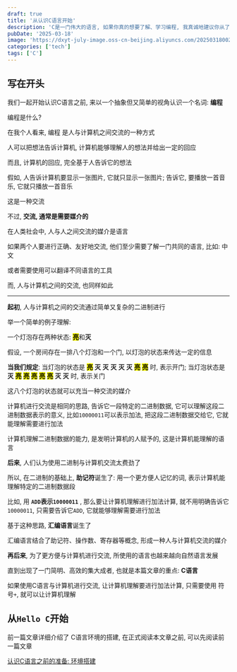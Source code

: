 ```yaml
---
draft: true
title: '从认识C语言开始'
description: 'C是一门伟大的语言, 如果你真的想要了解、学习编程, 我真诚地建议你从了解C语言开始'
pubDate: '2025-03-18'
image: 'https://dxyt-july-image.oss-cn-beijing.aliyuncs.com/20250318002323925.png'
categories: ['tech']
tags: ['C']
---
```






## 写在开头

我们一起开始认识C语言之前, 来以一个抽象但又简单的视角认识一个名词: **编程**

编程是什么?

在我个人看来, 编程 是人与计算机之间交流的一种方式

人可以把想法告诉计算机, 计算机能够理解人的想法并给出一定的回应

而且, 计算机的回应, 完全基于人告诉它的想法

假如, 人告诉计算机要显示一张图片, 它就只显示一张图片; 告诉它, 要播放一首音乐, 它就只播放一首音乐

这是一种交流

不过, **交流, 通常是需要媒介的**

在人类社会中, 人与人之间交流的媒介是语言

如果两个人要进行正确、友好地交流, 他们至少需要了解一门共同的语言, 比如: 中文

或者需要使用可以翻译不同语言的工具

而, 人与计算机之间的交流, 也同样如此

---

**起初**, 人与计算机之间的交流通过简单又复杂的二进制进行

举一个简单的例子理解: 

一个灯泡存在两种状态: <mark>**亮**</mark>和**灭**

假设, 一个房间存在一排八个灯泡和一个门, 以灯泡的状态来传达一定的信息

**当我们规定**: 当灯泡的状态是 <mark>**亮**</mark> **灭** **灭** **灭** **灭** **灭** <mark>**亮**</mark> <mark>**亮**</mark> 时, 表示开门; 当灯泡状态是 **灭** <mark>**亮**</mark> <mark>**亮**</mark> <mark>**亮**</mark> <mark>**亮**</mark> <mark>**亮**</mark> **灭** **灭** 时, 表示关门

这八个灯泡的状态就可以充当一种交流的媒介

计算机进行交流是相同的思路, 告诉它一段特定的二进制数据, 它可以理解这段二进制数据表示的意义, 比如`10000011`可以表示加法, 把这段二进制数据交给它, 它就能理解需要进行加法

计算机理解二进制数据的能力, 是发明计算机的人赋予的, 这是计算机能理解的语言

**后来**, 人们认为使用二进制与计算机交流太费劲了

所以, 在二进制的基础上, **助记符**诞生了: 用一个更方便人记忆的词, 表示计算机能理解特定的二进制数据段

比如, 用 **`ADD`表示`10000011`** , 那么要让计算机理解进行加法计算, 就不用明确告诉它`10000011`, 只需要告诉它`ADD`, 它就能够理解需要进行加法

基于这种思路, **汇编语言**诞生了

汇编语言结合了助记符、操作数、寄存器等概念, 形成一种人与计算机交流的媒介

**再后来**, 为了更方便与计算机进行交流, 所使用的语言也越来越向自然语言发展

直到出现了一门简明、高效的集大成者, 也就是本篇文章的重点: **C语言**

如果使用C语言与计算机进行交流, 让计算机理解要进行加法计算, 只需要使用 符号`+`, 就可以让计算机理解

## 从`Hello C`开始

<Warning>

前一篇文章详细介绍了 C语言环境的搭建, 在正式阅读本文章之前, 可以先阅读前一篇文章

[认识C语言之前的准备: 环境搭建](https://www.humid1ch.cn/blog/knowing-c-language-before)

</Warning>


